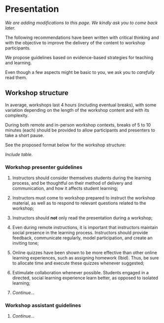 # Presentation {#presentation-en}

*We are adding modifications to this page. We kindly ask you to come back later.*

The following recommendations have been written with critical thinking and with the objective to improve the delivery of the content to workshop participants.

We propose guidelines based on evidence-based strategies for teaching and learning. 

Even though a few aspects might be basic to you, we ask you to *carefully* read them.

## Workshop structure

In average, workshops last 4 hours (including eventual breaks), with some variation depending on the length of the workshop content and with its complexity.

During both remote and in-person workshop contexts, breaks of 5 to 10 minutes (each) should be provided to allow participants and presenters to take a short pause.

See the proposed format below for the workshop structure:

*Include table.*

### Workshop presenter guidelines

1. Instructors should consider themselves students during the learning process, and be thoughtful on their method of delivery and communication, and how it affects student learning;

2. Instructors must come to workshop prepared to instruct the workshop material, as well as to respond to relevant questions related to the workshop; 

3. Instructors should **not** only read the presentation during a workshop;

4. Even during remote instructions, it is important that instructors maintain social presence in the learning process. Instructors should provide feedback, communicate regularly, model participation, and create an inviting tone;

5. Online quizzes have been shown to be more effective than other online learning experiences, such as assigning homework (Ibid). Thus, be sure to allocate time and execute these quizzes whenever suggested;

6. Estimulate collaboration whenever possible. Students engaged in a directed, social learning
experience learn better, as opposed to isolated learning;

7. *Continue...*

### Workshop assistant guidelines

1. *Continue...*